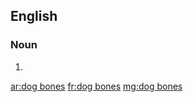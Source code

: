 ==English==

===Noun===
{{head|en|head=[[dog]] [[bone]]s}}

# {{plural of|dog bone}}

[[ar:dog bones]]
[[fr:dog bones]]
[[mg:dog bones]]